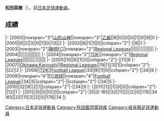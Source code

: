 {{Infobox football biography
|name=松田英樹
|image=
|fullname=松田英樹
|birth_date={{Birth date and age|1981|9|2}}
|cityofbirth=[[岐阜縣|岐阜縣]]
|countryofbirth=[[日本|日本]]
|position=[[中场|中场]]
|currentclub=
|years=2000-2002<br/>2003-2004<br/>2004-2005<br/>2007<br/>2008<br/>2009-2012
|clubs=[[山形山神|山形山神]]<br/>[[藤枝MYFC|静岡FC]]<br/>[[秋田藍閃電|TDK]]<br/>[[Okinawa_Kariyushi|Okinawa Kariyushi]]<br/>[[秋田藍閃電|TDK]]<br/>[[FC琉球|FC琉球]]
|caps(goals)=
|nationalyears=
|nationalteam=
|nationalcaps(goals)=
}}
'''松田英樹'''（{{Bd|1981年|9月2日||}}），前[[日本|日本]][[足球|足球]][[運動員|運動員]]。

==成績==
{{Football player club statistics 1|YYN}}
{{Football player club statistics 2|JPN|YYN}}
|-
|2000||rowspan="3"|[[山形山神|山形山神]]||rowspan="3"|[[日本職業足球乙級聯賽|乙級]]||8||0||0||0||1||0||9||0
|-
|2001||9||2||3||0||1||0||13||2
|-
|2002||8||1||1||0||colspan="2"|-||9||1
|-
|2003||rowspan="2"|[[藤枝MYFC|静岡FC]]||rowspan="2"|[[Japanese_Regional_Leagues|Regional Leagues]]||||||||||||||||
|-
|2004||||||||||||||||
|-
|2004||rowspan="2"|[[秋田藍閃電|TDK]]||rowspan="2"|[[Japanese_Regional_Leagues|Regional Leagues]]||||||||||||||||
|-
|2005||10||6||1||0||colspan="2"|-||11||6
|-
|2007||[[Okinawa_Kariyushi|Okinawa Kariyushi]]||[[Japanese_Regional_Leagues|Regional Leagues]]||19||1||3||1||colspan="2"|-||22||2
|-
|2008||[[秋田藍閃電|TDK]]||[[Japan_Football_League|Football League]]||33||8||1||0||colspan="2"|-||34||8
|-
|2009||rowspan="4"|[[FC琉球|FC琉球]]||rowspan="4"|[[Japan_Football_League|Football League]]||34||5||colspan="2"|-||colspan="2"|-||34||5
|-
|2010||32||8||2||1||colspan="2"|-||34||9
|-
|2011||12||1||0||0||colspan="2"|-||12||1
|-
|2012||0||0||0||0||colspan="2"|-||0||0
{{Football player club statistics 3|1|JPN}}165||32||11||2||2||0||178||34
{{Football player club statistics 5}}165||32||11||2||2||0||178||34
|}

{{Japan-sport-bio-stub}}
{{Soccer-player-stub}}
[[Category:日本足球運動員|Category:日本足球運動員]]
[[Category:秋田藍閃電球員|Category:秋田藍閃電球員]]
[[Category:岐阜縣足球運動員|Category:岐阜縣足球運動員]]